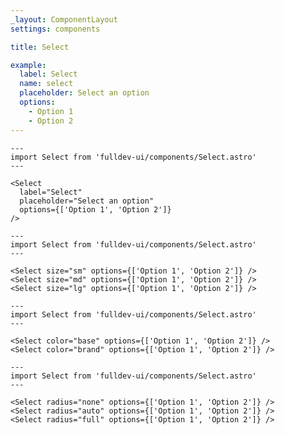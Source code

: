 ```yaml
---
_layout: ComponentLayout
settings: components

title: Select

example:
  label: Select
  name: select
  placeholder: Select an option
  options:
    - Option 1
    - Option 2
---
```


```astro live
---
import Select from 'fulldev-ui/components/Select.astro'
---

<Select
  label="Select"
  placeholder="Select an option"
  options={['Option 1', 'Option 2']}
/>
```

```astro live
---
import Select from 'fulldev-ui/components/Select.astro'
---

<Select size="sm" options={['Option 1', 'Option 2']} />
<Select size="md" options={['Option 1', 'Option 2']} />
<Select size="lg" options={['Option 1', 'Option 2']} />
```

```astro live
---
import Select from 'fulldev-ui/components/Select.astro'
---

<Select color="base" options={['Option 1', 'Option 2']} />
<Select color="brand" options={['Option 1', 'Option 2']} />
```

```astro live
---
import Select from 'fulldev-ui/components/Select.astro'
---

<Select radius="none" options={['Option 1', 'Option 2']} />
<Select radius="auto" options={['Option 1', 'Option 2']} />
<Select radius="full" options={['Option 1', 'Option 2']} />
```
